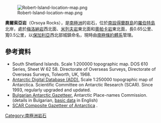 [[Image:Robert-Island-location-map.png|thumb]]

{{coord|62|17|39|S|59|31|32|W|display=title}}

'''奧爾索亞岩'''（Orsoya Rocks），是[[南極洲|南極洲]]的岩石，位於[[南設得蘭群島|南設得蘭群島]]的[[羅伯特島|羅伯特島]]北岸，處於[[梅洛納岩|梅洛納岩]]西北面、[[米列夫岩|米列夫岩]]東北面和[[奧帕卡岩|奧帕卡岩]]東北面，長0.65公里、寬0.5公里，以[[保加利亞|保加利亞]]西北部城鎮命名，現時由[[南極條約體系|南極條約體系]]管理。

==參考資料==
* South Shetland Islands.  Scale 1:200000 topographic map.  DOS 610 Series, Sheet W 62 58.  Directorate of Overseas Surveys, Directorate of Overseas Surveys, Tolworth, UK, 1968.
* [http://www.add.scar.org Antarctic Digital Database (ADD).] {{Wayback|url=http://www.add.scar.org/ |date=20170305000653 }} Scale 1:250000 topographic map of Antarctica. Scientific Committee on Antarctic Research (SCAR). Since 1993, regularly upgraded and updated.
* [http://apcbg.org/gazet-bg.doc Bulgarian Antarctic Gazetteer.] {{Wayback|url=http://apcbg.org/gazet-bg.doc |date=20160206203828 }} Antarctic Place-names Commission. (details in Bulgarian, [http://apcbg.org/gazet.htm basic data] {{Wayback|url=http://apcbg.org/gazet.htm |date=20160304071225 }} in English)
* [http://data.aad.gov.au/aadc/gaz/scar/ SCAR Composite Gazetteer of Antarctica] {{WebCite|url=https://www.webcitation.org/5ug2CfC7m?url=http://data.aad.gov.au/aadc/gaz/scar/ |date=20101202140255 |dateformat=iso }}.

{{南设得兰群岛}}

{{Antarctica-geo-stub}}

[[Category:南極洲岩石|Category:南極洲岩石]]
